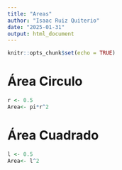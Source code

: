 ```yaml
---
title: "Areas"
author: "Isaac Ruiz Quiterio"
date: "2025-01-31"
output: html_document
---
```


```r
knitr::opts_chunk$set(echo = TRUE)
```

# Área Circulo

```r
r <- 0.5
Area<- pi*r^2

```

# Área Cuadrado

```r
l <- 0.5
Area<- l^2

```
